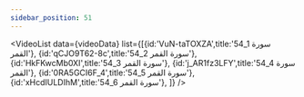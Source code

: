```yaml
---
sidebar_position: 51
---
```


<VideoList data={videoData} list={[{id:'VuN-taTOXZA',title:'54_1 سورة القمر'},
{id:'qCJO9T62-8c',title:'54_2 سورة القمر'},
{id:'HkFKwcMb0XI',title:'54_3 سورة القمر'},
{id:'j_AR1fz3LFY',title:'54_4 سورة القمر'},
{id:'0RA5GCI6F_4',title:'54_5 سورة القمر'},
{id:'xHcdIULDIhM',title:'54_6 سورة القمر'},
]}
/>
